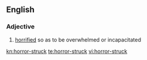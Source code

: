 ==English==

===Adjective===
{{en-adj}}
# [[horrified]] so as to be overwhelmed or incapacitated

[[kn:horror-struck]]
[[te:horror-struck]]
[[vi:horror-struck]]